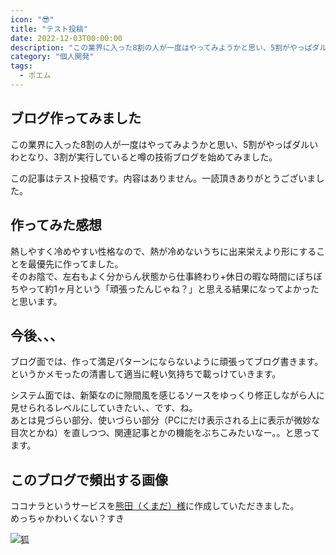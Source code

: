 ```yaml
---
icon: "😎"
title: "テスト投稿"
date: 2022-12-03T00:00:00
description: "この業界に入った8割の人が一度はやってみようかと思い、5割がやっぱダルいわとなり、3割が実行していると噂の技術ブログを始めてみました。  "
category: "個人開発"
tags:
  - ポエム
---
```


## ブログ作ってみました
この業界に入った8割の人が一度はやってみようかと思い、5割がやっぱダルいわとなり、3割が実行していると噂の技術ブログを始めてみました。  

この記事はテスト投稿です。内容はありません。一読頂きありがとうございました。  

## 作ってみた感想
熱しやすく冷めやすい性格なので、熱が冷めないうちに出来栄えより形にすることを最優先に作ってました。  
そのお陰で、左右もよく分からん状態から仕事終わり+休日の暇な時間にぼちぼちやって約1ヶ月という「頑張ったんじゃね？」と思える結果になってよかったと思います。  

## 今後、、、
ブログ面では、作って満足パターンにならないように頑張ってブログ書きます。  
というかメモったの清書して適当に軽い気持ちで載っけていきます。  

システム面では、新築なのに隙間風を感じるソースをゆっくり修正しながら人に見せられるレベルにしていきたい、、です、ね。  
あとは見づらい部分、使いづらい部分（PCにだけ表示される上に表示が微妙な目次とかね）を直しつつ、関連記事とかの機能をぶちこみたいなー。。と思ってます。  

## このブログで頻出する画像
ココナラというサービスを[熊田（くまだ）様](https://coconala.com/users/2964176)に作成していただきました。  
めっちゃかわいくない？すき  

![狐](./kitune500.webp)